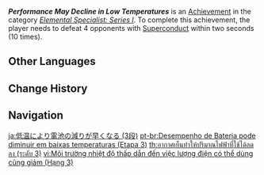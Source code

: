 {{Achievement Infobox
|title        = Performance May Decline in Low Temperatures
|id           = 82030
|order id     = 2030
|category     = Elemental Specialist: Series I
|description  = Defeat 4 opponents with [[Superconduct]] within 2s (×10).
|requirements = 
|primogems    = 20
|tracking     = Tracks the number of times the player defeated 4 opponents in this way.
|topic        = 
|set          = Performance May Decline in Low Temperatures
|tier         = 3
|tiers_total  = 3
}}
'''''Performance May Decline in Low Temperatures''''' is an [[Achievement]] in the category ''[[Elemental Specialist: Series I]]''. To complete this achievement, the player needs to defeat 4 opponents with [[Superconduct]] within two seconds (10 times).
<!--
==Trivia==

==Video Guides==
{{EVT
|video1   = 
|caption1 = 
}}
-->
==Other Languages==
{{Other Languages|Transclude=Performance May Decline in Low Temperatures}}

==Change History==
{{Change History|1.0}}
<!--
==References==
{{Reflist}}
-->
==Navigation==
{{Achievement Navbox}}

[[ja:低温により電池の減りが早くなる (3段)]]
[[pt-br:Desempenho de Bateria pode diminuir em baixas temperaturas (Etapa 3)]]
[[th:อากาศเย็นทำให้ปริมาณไฟฟ้าที่ใช้ได้ลดลง (ระดับ 3)]]
[[vi:Môi trường nhiệt độ thấp dẫn đến việc lượng điện có thể dùng cũng giảm (Hạng 3)]]